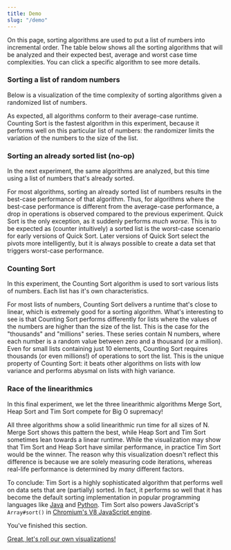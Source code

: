 ```yaml
---
title: Demo
slug: "/demo"
---
```



On this page, sorting algorithms are used to put a list of numbers into incremental order. The table below shows all the sorting algorithms that will be analyzed and their expected best, average and worst case time complexities. You can click a specific algorithm to see more details.

<ComplexityTable/>

### Sorting a list of random numbers

Below is a visualization of the time complexity of sorting algorithms given a randomized list of numbers.

<ComplexityChart title="Time complexity of sorting algorithms on a random list of numbers">
    <ComplexitySeries/>
    <AnalysisSeries id="all-algorithms-random" algorithms={Algorithms.all} dataSets={[DataSets.random]}/>
</ComplexityChart>

As expected, all algorithms conform to their average-case runtime. Counting Sort is the fastest algorithm in this experiment, because it performs well on this particular list of numbers: the randomizer limits the variation of the numbers to the size of the list.

### Sorting an already sorted list (no-op)

In the next experiment, the same algorithms are analyzed, but this time using a list of numbers that's already sorted.

<ComplexityChart title="Time complexity of sorting algorithms on a sorted list of numbers">
    <ComplexitySeries/>
    <AnalysisSeries id="all-algorithms-sorted" algorithms={Algorithms.all} dataSets={[DataSets.sorted]}/>
</ComplexityChart>

For most algorithms, sorting an already sorted list of numbers results in the best-case performance of that algorithm. Thus, for algorithms where the best-case performance is different from the average-case performance, a drop in operations is observed compared to the previous experiment. Quick Sort is the only exception, as it suddenly performs *much worse*. This is to be expected as (counter intuitively) a sorted list is the worst-case scenario for early versions of Quick Sort. Later versions of Quick Sort select the pivots more intelligently, but it is always possible to create a data set that triggers worst-case performance.

### Counting Sort

In this experiment, the Counting Sort algorithm is used to sort various lists of numbers. Each list has it's own characteristics.

<ComplexityChart title="Time complexity of Counting Sort on various lists of numbers">
    <ComplexitySeries/>
    <AnalysisSeries id="counting-sort-all" algorithms={[Algorithms.countingSort]} dataSets={DataSets.all}/>
</ComplexityChart>

For most lists of numbers, Counting Sort delivers a runtime that's close to linear, which is extremely good for a sorting algorithm. What's interesting to see is that Counting Sort performs differently for lists where the values of the numbers are higher than the size of the list. This is the case for the "thousands" and "millions" series. These series contain N numbers, where each number is a random value between zero and a thousand (or a million). Even for small lists containing just 10 elements, Counting Sort requires thousands (or even millions!) of operations to sort the list. This is the unique property of Counting Sort: it beats other algorithms on lists with low variance and performs abysmal on lists with high variance.

### Race of the linearithmics

In this final experiment, we let the three linearithmic algorithms Merge Sort, Heap Sort and Tim Sort compete for Big O supremacy!

<ComplexityChart title="Time complexity of linearithmic algorithms on various lists of numbers">
    <ComplexitySeries/>
    <AnalysisSeries id="linearithmics-race" algorithms={[Algorithms.mergeSort, Algorithms.timSort, Algorithms.heapSort]} dataSets={DataSets.all} scatter={true}/>
</ComplexityChart>

All three algorithms show a solid linearithmic run time for all sizes of N. Merge Sort shows this pattern the best, while Heap Sort and Tim Sort sometimes lean towards a linear runtime. While the visualization may show that Tim Sort and Heap Sort have similar performance, in practice Tim Sort would be the winner. The reason why this visualization doesn't reflect this difference is because we are solely measuring code iterations, whereas real-life performance is determined by *many* different factors.

To conclude: Tim Sort is a highly sophisticated algorithm that performs well on data sets that are (partially) sorted. In fact, it performs so well that it has become the default sorting implementation in popular programming languages like [Java](https://download.java.net/java/GA/jdk14/docs/api/java.base/java/util/Arrays.html#sort(java.lang.Object%5B%5D)) and [Python](https://svn.python.org/projects/python/trunk/Objects/listsort.txt). Tim Sort also powers JavaScript's `Array#sort()` in [Chromium's V8 JavaScript engine](https://github.com/v8/v8/blob/4b9b23521e6fd42373ebbcb20ebe03bf445494f9/third_party/v8/builtins/array-sort.tq).

You've finished this section.

[Great, let's roll our own visualizations!](/live)